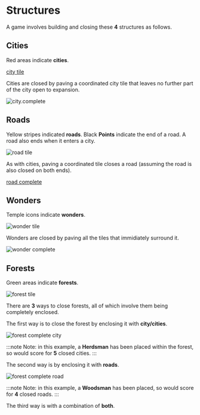 # Structures

A game involves building and closing these **4** structures as follows.

## Cities

Red areas indicate **cities**.

[city tile](city.tile.png)

Cities are closed by paving a coordinated city tile that leaves no further part of the city open to expansion.

![city.complete](city.complete.png)

## Roads

Yellow stripes indicated **roads**. Black **Points** indicate the end of a road. A road also ends when it enters a city.

![road tile](road.tile)

As with cities, paving a coordinated tile closes a road (assuming the road is also closed on both ends).

[road complete](road.complete)

## Wonders

Temple icons indicate **wonders**.

![wonder tile](wonder.tile.png)

Wonders are closed by paving all the tiles that immidiately surround it.

![wonder complete](wonder.complete.png)

## Forests

Green areas indicate **forests**.

![forest tile](forest.tile.png)

There are **3** ways to close forests, all of which involve them being completely enclosed.

The first way is to close the forest by enclosing it with **city/cities**.

![forest complete city](forest.complete.city.png)

:::note
Note: in this example, a **Herdsman** has been placed within the forest, so would score for **5** closed cities.
:::

The second way is by enclosing it with **roads**.

![forest complete road](forest.complete.road.png)

:::note
Note: in this example, a **Woodsman** has been placed, so would score for **4** closed roads.
:::

The third way is with a combination of **both**.


